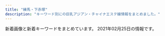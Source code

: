 ```yaml
---
title: "練馬・下赤塚"
description: "キーワード別にの巨乳アジアン・チャイナエステ嬢情報をまとめました。"
---
```


新着画像と新着キーワードをまとめています。
2021年02月25日の情報です。

<DmmAffiliateIns />
<KeywordTable
  shops={
    [
    {
        "img_links": [
            "https://static.wixstatic.com/media/56292f_4d626237c2cd4806b0251dae4554758e.jpg",
            "https://static.wixstatic.com/media/56292f_3dc196c69ac04338b46a28f7dc0f4df2.jpg",
            "https://static.wixstatic.com/media/73ea4e_4f276738c0354f93b87840e2d55be62b~mv2.png",
            "https://static.wixstatic.com/media/73ea4e_73ca4971bac34776a53c8b09526abe0d~mv2.jpg"
        ],
        "name": "\u697d\u3005",
        "url": "https://1270791003.wixsite.com/mysite/",
        "station": "\u65b0\u685c\u53f0\u99c5",
        "keywords": {}
    },
    {
        "station": "\u7df4\u99ac\u99c5\u5357\u53e3",
        "url": "http://www.nerima-rose.com/",
        "keywords": {
            "C": 8
        },
        "img_links": [
            "http://www.nerima-rose.com/images/aroma/r2.jpg",
            "http://www.nerima-rose.com/images/staff/16/kaori2.jpg",
            "http://www.nerima-rose.com/images/rosa-pindao_07.jpg",
            "http://www.nerima-rose.com/images/rosa-sys_04.jpg",
            "http://www.nerima-rose.com/images/images/sys2018_06.jpg",
            "http://www.nerima-rose.com/images/index-rosa_02.jpg",
            "http://www.nerima-rose.com/images/index-rosa_09.jpg",
            "http://www.nerima-rose.com/images/staff/16/aya2.jpg",
            "http://www.nerima-rose.com/images/staff/17/riri.jpg",
            "http://www.nerima-rose.com/images/shop/3/sh1.jpg",
            "http://www.nerima-rose.com/images/shop/11.jpg",
            "http://www.nerima-rose.com/images/staff/16/misaki2.jpg",
            "http://www.nerima-rose.com/images/staff/17/2/ena.jpg",
            "http://www.nerima-rose.com/images/index-rosa_04.jpg",
            "http://www.nerima-rose.com/images/images/sys2018_03.jpg",
            "http://www.nerima-rose.com/images/aroma/r1.jpg",
            "http://www.nerima-rose.com/images/rosa-pindao_09.jpg",
            "http://www.nerima-rose.com/images/shop/h1.jpg",
            "http://www.nerima-rose.com/images/shop/4/s1.jpg",
            "http://www.nerima-rose.com/images/aroma/r3.jpg",
            "http://www.nerima-rose.com/images/sys3.jpg",
            "http://www.nerima-rose.com/cgi-bin/topics/img/16-1.jpg",
            "http://www.nerima-rose.com/images/staff/17/2/kina.jpg",
            "http://www.nerima-rose.com/images/staff/17/2/nana.png",
            "http://www.nerima-rose.com/images/rosa-sys_09a.jpg",
            "http://www.nerima-rose.com/images/nav/nav-acc.jpg",
            "http://www.nerima-rose.com/images/nav/nav-rec.jpg"
        ],
        "name": "ROSE"
    },
    {
        "name": "\u6696\u5fc3",
        "img_links": [
            "http://www.hi-msg.com/dansin/images/p-4-1.jpg",
            "http://www.hi-msg.com/dansin/images/p-5-1.jpg",
            "http://www.hi-msg.com/dansin/images/p-6.jpg",
            "http://www.hi-msg.com/dansin/images/top1.jpg",
            "http://www.hi-msg.com/dansin/images/mobile.jpg",
            "http://www.hi-msg.com/dansin/images/end1.jpg",
            "http://www.hi-msg.com/dansin/images/p-2.jpg",
            "http://www.hi-msg.com/dansin/images/s_face.jpg",
            "http://www.hi-msg.com/dansin/images/nav.jpg",
            "http://www.hi-msg.com/dansin/images/s_info.jpg",
            "http://www.hi-msg.com/dansin/images/p-1.jpg",
            "http://www.hi-msg.com/dansin/images/p-1-1.jpg",
            "http://www.hi-msg.com/dansin/images/1.jpg",
            "http://www.hi-msg.com/dansin/images/p-4.jpg",
            "http://www.hi-msg.com/dansin/images/p-5.jpg",
            "http://www.hi-msg.com/dansin/images/top.jpg",
            "http://www.hi-msg.com/dansin/images/p-2-1.jpg",
            "http://www.hi-msg.com/dansin/images/s_news.jpg",
            "http://www.hi-msg.com/dansin/images/s_pick.jpg",
            "http://www.hi-msg.com/dansin/images/p-6-1.jpg",
            "http://www.hi-msg.com/dansin/images/p-8.jpg",
            "http://www.hi-msg.com/dansin/images/p-7.jpg"
        ],
        "station": "\u3068\u304d\u308f\u53f0\u99c5\u5357\u53e3",
        "keywords": {},
        "url": "http://www.hi-msg.com/dansin/"
    },
    {
        "keywords": {},
        "img_links": [
            "http://www.relaxes.info/images/s1.png",
            "http://www.relaxes.info/images/header_bg.png",
            "http://www.relaxes.info/images/info.jpg",
            "http://www.relaxes.info/images/ttl_qj.png",
            "http://www.relaxes.info/up/uploads/20201028211704mm.jpg",
            "http://www.relaxes.info/images/price.jpg",
            "http://www.relaxes.info/images/ttl_staff.png",
            "http://www.relaxes.info/images/ttl_price.png",
            "http://www.relaxes.info/up/uploads/2017071800271212.jpg",
            "http://www.relaxes.info/images/rec.png",
            "http://www.relaxes.info/images/t1.png",
            "http://www.relaxes.info/images/t2.png",
            "http://www.relaxes.info/up/uploads/20180315212810me.jpg"
        ],
        "url": "http://www.relaxes.info/",
        "name": "\u8776",
        "station": "\u4e0a\u677f\u6a4b\u99c5\u5317\u53e3"
    },
    {
        "name": "\u5348\u5f8c\u306e\u591c",
        "station": "\u6210\u5897\u99c5\u5317\u53e3",
        "img_links": [
            "http://mannmaru.xyz/uploads/210115/1-2101151H414522.jpg",
            "http://mannmaru.xyz/uploads/210201/1-21020110402L62.jpg",
            "http://mannmaru.xyz/uploads/201212/1-201212152243942.jpg",
            "http://mannmaru.xyz/style/images/mobile.jpg",
            "http://mannmaru.xyz/uploads/201020/1-2010200TF4347.jpg",
            "http://mannmaru.xyz/uploads/210105/1-210105124QM16.jpg",
            "http://mannmaru.xyz/uploads/201106/1-2011061633492c.jpg",
            "http://mannmaru.xyz/uploads/210105/1-210105124S0643.jpg",
            "http://mannmaru.xyz/uploads/200930/1-200930092346129.jpg",
            "http://mannmaru.xyz/uploads/210118/1-21011P913545J.jpg",
            "http://mannmaru.xyz/uploads/201112/1-2011120U33N31.jpg",
            "http://mannmaru.xyz/uploads/201028/1-20102Q24S0942.jpg",
            "http://mannmaru.xyz/uploads/201020/1-2010200TG3423.jpg",
            "http://mannmaru.xyz/uploads/210222/1-2102220954134V.jpg",
            "http://mannmaru.xyz/uploads/201214/1-2012141405532C.jpg",
            "http://mannmaru.xyz/uploads/201130/1-20113009354V96.jpg",
            "http://mannmaru.xyz/uploads/201010/1-2010101A4532c.jpg",
            "http://mannmaru.xyz/uploads/210201/1-210201104603c3.jpg",
            "http://mannmaru.xyz/uploads/210118/1-21011P9140L03.jpg",
            "http://mannmaru.xyz/style/images/room1.jpg",
            "http://mannmaru.xyz/uploads/210201/1-210201104555H2.jpg",
            "http://mannmaru.xyz/uploads/210222/1-210222095423251.jpg",
            "http://mannmaru.xyz/uploads/201026/1-201026095440P8.jpg",
            "http://mannmaru.xyz/uploads/210222/1-210222095259219.jpg",
            "http://mannmaru.xyz/uploads/201112/1-2011120U259211.jpg",
            "http://mannmaru.xyz/uploads/200930/1-200930092325118.jpg",
            "http://mannmaru.xyz/uploads/201214/1-201214140544N0.jpg",
            "http://mannmaru.xyz/uploads/201028/1-20102Q24PXb.jpg",
            "http://mannmaru.xyz/uploads/210222/1-21022209531W45.jpg",
            "http://mannmaru.xyz/uploads/201028/1-20102Q24R2Y7.jpg",
            "http://mannmaru.xyz/uploads/201130/1-20113009355I62.jpg",
            "http://mannmaru.xyz/uploads/210118/1-21011P91210456.jpg",
            "http://mannmaru.xyz/uploads/201130/1-20113009352G24.jpg",
            "http://mannmaru.xyz/style/images/room2.jpg",
            "http://mannmaru.xyz/uploads/201106/1-201106163420503.jpg",
            "http://mannmaru.xyz/uploads/201020/1-2010200T649248.jpg",
            "http://mannmaru.xyz/style/images/end.jpg",
            "http://mannmaru.xyz/uploads/210201/1-21020110453K96.jpg",
            "http://mannmaru.xyz/style/images/girl-z1.jpg",
            "http://mannmaru.xyz/uploads/201106/1-201106163411121.jpg",
            "http://mannmaru.xyz/uploads/210201/1-2102011039521I.jpg",
            "http://mannmaru.xyz/uploads/210222/1-21022209535E28.jpg",
            "http://mannmaru.xyz/uploads/200930/1-20093009233O42.jpg",
            "http://mannmaru.xyz/style/images/room4.jpg",
            "http://mannmaru.xyz/uploads/201112/1-2011120U32Q21.jpg",
            "http://mannmaru.xyz/uploads/210201/1-210201103ZbG.jpg",
            "http://mannmaru.xyz/style/images/top.png",
            "http://mannmaru.xyz/plus/images/room5.jpg",
            "http://mannmaru.xyz/uploads/210222/1-210222095309317.jpg",
            "http://mannmaru.xyz/uploads/201006/1-201006104331a4.jpg",
            "http://mannmaru.xyz/uploads/201006/1-201006104323245.jpg",
            "http://mannmaru.xyz/uploads/201226/1-20122616061Aa.jpg",
            "http://mannmaru.xyz/style/images/bj3.png",
            "http://mannmaru.xyz/uploads/210105/1-210105124T2148.jpg",
            "http://mannmaru.xyz/uploads/200912/1-200912152551K9.jpg",
            "http://mannmaru.xyz/style/images/girl-z2.jpg",
            "http://mannmaru.xyz/style/images/room3.jpg",
            "http://mannmaru.xyz/style/images/dt.jpg",
            "http://mannmaru.xyz/uploads/201214/1-201214140532633.jpg",
            "http://mannmaru.xyz/uploads/201006/1-201006104306102.jpg",
            "http://mannmaru.xyz/style/images/staff_line.png"
        ],
        "keywords": {
            "G": 1,
            "C": 26,
            "88": 1,
            "E": 1,
            "94": 1,
            "D": 18,
            "86": 18
        },
        "url": "http://mannmaru.xyz/"
    },
    {
        "img_links": [
            "http://www.kawaii.mensest.com/images/icon_info.png",
            "http://www.kawaii.mensest.com/images/btn2.png",
            "http://www.kawaii.mensest.com/files/010.jpg",
            "http://www.kawaii.mensest.com/common/images/photo01.jpg",
            "http://www.kawaii.mensest.com/images/mainImg_sub.jpg",
            "http://www.kawaii.mensest.com/images/icon_staff.png",
            "http://www.kawaii.mensest.com/common/images/photo02.jpg",
            "http://www.kawaii.mensest.com/files/009.jpg",
            "http://www.kawaii.mensest.com/images/icon_tel.png",
            "http://www.kawaii.mensest.com/images/icon_concept.png",
            "http://www.kawaii.mensest.com/images/icon_top.png",
            "http://www.kawaii.mensest.com/common/images/photo03.jpg",
            "http://www.kawaii.mensest.com/images/end-info.png",
            "http://www.kawaii.mensest.com/files/012.jpg",
            "http://www.kawaii.mensest.com/files/011.jpg"
        ],
        "keywords": {
            "D": 4,
            "87": 4
        },
        "name": "Kawaii\u604b\u4eba",
        "url": "http://www.kawaii.mensest.com/",
        "station": "\u7df4\u99ac\u99c5\u4e2d\u592e\u53e3"
    },
    {
        "keywords": {},
        "name": "\u61a9",
        "station": "\u5927\u5c71\u99c5\u5357\u53e3",
        "img_links": [
            "http://c-ikoi.work/img/yuna1.jpg",
            "http://c-ikoi.work/images/int2.png",
            "http://c-ikoi.work/images/2.jpg",
            "http://c-ikoi.work/images/head.jpg",
            "http://c-ikoi.work/images/3.jpg",
            "http://c-ikoi.work/images/line.png",
            "http://c-ikoi.work/images/concept.jpg",
            "http://c-ikoi.work/images/mobile.jpg",
            "http://c-ikoi.work/images/sys3.png",
            "http://c-ikoi.work/images/rec1.png",
            "http://c-ikoi.work/images/tel.jpg",
            "http://c-ikoi.work/images/news.jpg",
            "http://c-ikoi.work/images/sys2.jpg",
            "http://c-ikoi.work/img/misaki1.jpg",
            "http://c-ikoi.work/images/rec2.png",
            "http://c-ikoi.work/img/riri1.jpg",
            "http://c-ikoi.work/img/momo1.jpg",
            "http://c-ikoi.work/images/interior_t.jpg",
            "http://c-ikoi.work/images/int3.png",
            "http://c-ikoi.work/images/staff_t.jpg",
            "http://c-ikoi.work/images/sys1.jpg",
            "http://c-ikoi.work/images/int1.png",
            "http://c-ikoi.work/images/4.jpg",
            "http://c-ikoi.work/images/1.jpg"
        ],
        "url": "http://c-ikoi.work/"
    },
    {
        "url": "http://nymphe-est.biz/",
        "name": "\u59eb\u306e\u3086\u3073\u3055\u304d",
        "keywords": {
            "D": 2,
            "E": 1
        },
        "station": "\u6771\u6b66\u7df4\u99ac\u99c5\u5317\u53e3",
        "img_links": [
            "http://nymphe-est.biz/images/accl.jpg",
            "http://nymphe-est.biz/images/m2.png",
            "http://nymphe-est.biz/images/bur.jpg",
            "http://nymphe-est.biz/images/cg01.jpg",
            "http://nymphe-est.biz/images/cg02.jpg",
            "http://nymphe-est.biz/images/tit3.jpg",
            "http://nymphe-est.biz/images/tit4.jpg",
            "http://nymphe-est.biz/images/stal.jpg",
            "http://nymphe-est.biz/images/top.png",
            "http://nymphe-est.biz/images/stat.jpg",
            "http://nymphe-est.biz/images/m6.png",
            "http://nymphe-est.biz/images/bul.jpg",
            "http://nymphe-est.biz/images/cg03.jpg",
            "http://nymphe-est.biz/images/spt.png",
            "http://nymphe-est.biz/images/tit5.jpg",
            "http://nymphe-est.biz/images/tit2.jpg",
            "http://nymphe-est.biz/images/m5.png",
            "http://nymphe-est.biz/images/fla.jpg",
            "http://nymphe-est.biz/images/tit6.jpg",
            "http://nymphe-est.biz/images/no.png",
            "http://nymphe-est.biz/images/m1.png",
            "http://nymphe-est.biz/images/m3.png",
            "http://nymphe-est.biz/images/m4.png",
            "http://nymphe-est.biz/images/tm.jpg"
        ]
    },
    {
        "name": "\u591c\u306e\u30ac\u30fc\u30c7\u30f3",
        "keywords": {
            "89": 2,
            "92": 2,
            "F": 1,
            "85": 1,
            "C": 1,
            "D": 3,
            "E": 1,
            "87": 1
        },
        "img_links": [
            "http://koukoku.xyz/garden/css/staff/staff003.jpg",
            "http://koukoku.xyz/garden/css/top01.jpg",
            "http://koukoku.xyz/garden/css/nav/nav03.png",
            "http://koukoku.xyz/garden/css/top04.jpg",
            "http://koukoku.xyz/garden/css/tel.png",
            "http://koukoku.xyz/garden/css/staff001.jpg",
            "http://koukoku.xyz/garden/css/nav/nav06.png",
            "http://koukoku.xyz/garden/css/nav/nav05.png",
            "http://koukoku.xyz/garden/css/staff/staff06.jpg",
            "http://koukoku.xyz/garden/css/nav/nav01.png",
            "http://koukoku.xyz/garden/css/staff/staff004.jpg",
            "http://koukoku.xyz/garden/css/staff/staff001.jpg",
            "http://koukoku.xyz/garden/css/nav/nav02.png",
            "http://koukoku.xyz/garden/css/staff05.jpg",
            "http://koukoku.xyz/garden/css/right.jpg",
            "http://koukoku.xyz/garden/css/left.jpg",
            "http://koukoku.xyz/garden/css/staff/staff05-b.jpg",
            "http://koukoku.xyz/garden/css/nav/nav04.png",
            "http://koukoku.xyz/garden/css/staff0002.jpg",
            "http://koukoku.xyz/garden/css/staff/staff05.jpg",
            "http://koukoku.xyz/garden/css/staff/staff002.jpg",
            "http://koukoku.xyz/garden/css/staff06.jpg"
        ],
        "url": "http://koukoku.xyz/garden/",
        "station": "\u7df4\u99ac\u99c5"
    },
    {
        "name": "\u59ff\u7f8e",
        "keywords": {
            "85": 1,
            "D": 7,
            "C": 2,
            "87": 4,
            "86": 3,
            "84": 1
        },
        "img_links": [
            "http://www.sugatabi.mesthe.com/images/girl-z1.jpg",
            "http://www.sugatabi.mesthe.com/files/004.jpg",
            "http://www.sugatabi.mesthe.com/files/005.jpg",
            "http://www.sugatabi.mesthe.com/files/001.jpg",
            "http://www.sugatabi.mesthe.com/files/009-02.jpg",
            "http://www.sugatabi.mesthe.com/files/010-02.jpg",
            "http://www.sugatabi.mesthe.com/images/shop/shop01.jpg",
            "http://www.sugatabi.mesthe.com/images/top_sche.png",
            "http://www.sugatabi.mesthe.com/files/010.jpg",
            "http://www.sugatabi.mesthe.com/images/staff_line.png",
            "http://www.sugatabi.mesthe.com/images/bj3.png",
            "http://www.sugatabi.mesthe.com/files/001-02.jpg",
            "http://www.sugatabi.mesthe.com/files/003.jpg",
            "http://www.sugatabi.mesthe.com/files/002-02.jpg",
            "http://www.sugatabi.mesthe.com/images/mobile.jpg",
            "http://www.sugatabi.mesthe.com/files/005-02.jpg",
            "http://www.sugatabi.mesthe.com/images/shop/shop04.jpg",
            "http://www.sugatabi.mesthe.com/images/shop/shop03.jpg",
            "http://www.sugatabi.mesthe.com/files/008-02.jpg",
            "http://www.sugatabi.mesthe.com/images/top.jpg",
            "http://www.sugatabi.mesthe.com/files/009.jpg",
            "http://www.sugatabi.mesthe.com/files/002.jpg",
            "http://www.sugatabi.mesthe.com/images/link_line.png",
            "http://www.sugatabi.mesthe.com/files/004-02.jpg",
            "http://www.sugatabi.mesthe.com/images/girl-z2.jpg",
            "http://www.sugatabi.mesthe.com/files/006-02.jpg",
            "http://www.sugatabi.mesthe.com/files/003-02.jpg",
            "http://www.sugatabi.mesthe.com/images/shop/shop02.jpg",
            "http://www.sugatabi.mesthe.com/files/008.jpg",
            "http://www.sugatabi.mesthe.com/files/006.jpg"
        ],
        "station": "\u3068\u304d\u308f\u53f0\u99c5\u5357\u53e3",
        "url": "http://www.sugatabi.mesthe.com/"
    },
    {
        "url": "http://c-sakura.work/",
        "keywords": {},
        "name": "\u9577\u4e45*\u3061\u3087\u3046\u304d\u3085\u3046",
        "img_links": [
            "http://c-sakura.work/images/sys1.png",
            "http://c-sakura.work/images/news.png",
            "http://c-sakura.work/img/ami1.jpg",
            "http://c-sakura.work/images/3.jpg",
            "http://c-sakura.work/images/int1.png",
            "http://c-sakura.work/images/2.jpg",
            "http://c-sakura.work/images/mobile.jpg",
            "http://c-sakura.work/images/sisu.png",
            "http://c-sakura.work/images/tel.jpg",
            "http://c-sakura.work/images/staff_t.jpg",
            "http://c-sakura.work/images/head.jpg",
            "http://c-sakura.work/images/1.jpg",
            "http://c-sakura.work/images/int2.png",
            "http://c-sakura.work/images/interior_t.jpg",
            "http://c-sakura.work/img/yuyu1.jpg",
            "http://c-sakura.work/images/info.png",
            "http://c-sakura.work/img/yuri1.jpg"
        ],
        "station": "\u4e0b\u8d64\u585a\u99c5\u5317\u53e3"
    },
    {
        "keywords": {
            "85": 8,
            "88": 4,
            "D": 12
        },
        "name": "\u30b7\u30a8\u30b9\u30bf",
        "url": "http://siesta.ests.jp/",
        "img_links": [
            "http://siesta.ests.jp/images/top.png",
            "http://siesta.ests.jp/images/acc2.jpg",
            "http://siesta.ests.jp/images/mobile.jpg",
            "http://siesta.ests.jp/images/s-recriut.jpg",
            "http://siesta.ests.jp/photos/sites/39/2021/01/2021011116333493.jpg",
            "http://siesta.ests.jp/images/s-staff.jpg",
            "http://siesta.ests.jp/images/acc3.jpg",
            "http://siesta.ests.jp/images/news.jpg",
            "http://siesta.ests.jp/images/pick.jpg",
            "http://siesta.ests.jp/images/info.jpg",
            "http://siesta.ests.jp/images/acc1.jpg",
            "http://siesta.ests.jp/images/acc4.jpg",
            "http://siesta.ests.jp/photos/sites/39/2021/01/2021011116333298.jpg",
            "http://siesta.ests.jp/photos/sites/39/2021/01/2021011116333321.jpg",
            "http://siesta.ests.jp/images/mobile1.jpg"
        ],
        "station": "\u5927\u6cc9\u5b66\u5712\u99c5\u5317\u53e3"
    },
    {
        "name": "\u7652\u3057\u306e\u90e8\u5c4b",
        "station": "\u7df4\u99ac\u99c5\u897f\u53e3",
        "url": "http://www.seoul.esjp.info/",
        "img_links": [
            "http://www.seoul.esjp.info/files/015.jpg",
            "http://www.seoul.esjp.info/files/001.jpg",
            "http://www.seoul.esjp.info/img/change-003.png",
            "http://www.seoul.esjp.info/files/003.jpg",
            "http://www.seoul.esjp.info/files/005.jpg",
            "http://www.seoul.esjp.info/files/008.jpg",
            "http://www.seoul.esjp.info/img/nav-005.png",
            "http://www.seoul.esjp.info/img/nav-002.png",
            "http://www.seoul.esjp.info/files/007.jpg",
            "http://www.seoul.esjp.info/img/nav-003.png",
            "http://www.seoul.esjp.info/img/change-001.png",
            "http://www.seoul.esjp.info/img/head.png",
            "http://www.seoul.esjp.info/img/change-002.png",
            "http://www.seoul.esjp.info/img/main-top01.png",
            "http://www.seoul.esjp.info/img/main-top03.png",
            "http://www.seoul.esjp.info/files/013.jpg",
            "http://www.seoul.esjp.info/img/foot.png",
            "http://www.seoul.esjp.info/files/006.jpg",
            "http://www.seoul.esjp.info/files/004.jpg",
            "http://www.seoul.esjp.info/img/nav-001.png",
            "http://www.seoul.esjp.info/img/change-006.png",
            "http://www.seoul.esjp.info/img/nav-004.png",
            "http://www.seoul.esjp.info/files/011.jpg",
            "http://www.seoul.esjp.info/files/012.jpg",
            "http://www.seoul.esjp.info/img/change-005.png",
            "http://www.seoul.esjp.info/img/change-004.png",
            "http://www.seoul.esjp.info/img/recuit.png",
            "http://www.seoul.esjp.info/img/nav-006.png",
            "http://www.seoul.esjp.info/files/010.jpg"
        ],
        "keywords": {
            "D": 4,
            "87": 1,
            "86": 3
        }
    },
    {
        "name": "\u7d05\u6708",
        "url": "http://www.es-kou.link/",
        "img_links": [
            "http://www.es-kou.link/images/news.jpg",
            "http://www.es-kou.link/img/satomi1.jpg",
            "http://www.es-kou.link/images/head.jpg",
            "http://www.es-kou.link/images/staff_t.jpg",
            "http://www.es-kou.link/images/mobile.jpg",
            "http://www.es-kou.link/images/2.jpg",
            "http://www.es-kou.link/images/sys3.png",
            "http://www.es-kou.link/images/b1.jpg",
            "http://www.es-kou.link/images/info.png",
            "http://www.es-kou.link/images/3.jpg",
            "http://www.es-kou.link/images/s1.png",
            "http://www.es-kou.link/images/1.jpg",
            "http://www.es-kou.link/img/mimi1.jpg",
            "http://www.es-kou.link/images/b2.jpg",
            "http://www.es-kou.link/images/interior_t.jpg",
            "http://www.es-kou.link/images/int2.png",
            "http://www.es-kou.link/img/nana1.jpg",
            "http://www.es-kou.link/images/sys1.jpg",
            "http://www.es-kou.link/images/sys2.jpg",
            "http://www.es-kou.link/images/int1.png"
        ],
        "keywords": {},
        "station": "\u4e0b\u8d64\u585a\u99c5\u5317\u53e3"
    },
    {
        "station": "\u7df4\u99ac\u99c5A1\u51fa\u53e3",
        "url": "http://giuytor.xyz/",
        "img_links": [
            "http://giuytor.xyz/uploads/201210/1-2012101602095L.jpg",
            "http://giuytor.xyz/webstyle/call.jpg",
            "http://giuytor.xyz/uploads/201027/1-20102G24422144.jpg",
            "http://giuytor.xyz/webstyle/mobile_01.png",
            "http://giuytor.xyz/uploads/201027/1-20102G2423W16.jpg",
            "http://giuytor.xyz/webstyle/line4.png",
            "http://giuytor.xyz/uploads/201027/1-20102G24150649.jpg",
            "http://giuytor.xyz/uploads/201112/1-20111210002S57.jpg",
            "http://giuytor.xyz/uploads/201027/1-20102G24525a5.jpg",
            "http://giuytor.xyz/uploads/201027/1-20102G24336356.jpg",
            "http://giuytor.xyz/webstyle/mobile_02.png",
            "http://giuytor.xyz/uploads/201026/1-201026164952248.jpg",
            "http://giuytor.xyz/webstyle/sign.png",
            "http://giuytor.xyz/webstyle/line2.png",
            "http://giuytor.xyz/webstyle/line3.png",
            "http://giuytor.xyz/uploads/201030/1-201030101635910.jpg",
            "http://giuytor.xyz/uploads/201210/1-201210163253163.jpg",
            "http://giuytor.xyz/webstyle/notice.png",
            "http://giuytor.xyz/uploads/201026/1-2010261A409633.jpg",
            "http://giuytor.xyz/webstyle/call(1).jpg",
            "http://giuytor.xyz/uploads/201026/1-2010261A21I03.jpg",
            "http://giuytor.xyz/webstyle/line1.png",
            "http://giuytor.xyz/webstyle/line6.png",
            "http://giuytor.xyz/uploads/201027/1-20102G24601461.jpg",
            "http://giuytor.xyz/webstyle/sign(2).png",
            "http://giuytor.xyz/webstyle/line5.png",
            "http://giuytor.xyz/webstyle/sign(1).png"
        ],
        "name": "\u30d0\u30d3",
        "keywords": {
            "\u4e73": 5
        }
    },
    {
        "keywords": {},
        "img_links": [],
        "station": "\u6210\u5897\u99c5",
        "name": "\u59eb",
        "url": "http://anzu.abnavi.info/"
    },
    {
        "url": "http://moonlove.est-u.com/",
        "keywords": {
            "C": 7
        },
        "name": "\u6708\u306e\u604b",
        "img_links": [
            "http://moonlove.est-u.com/images/index_17.jpg",
            "http://moonlove.est-u.com/images/s3.jpg",
            "http://moonlove.est-u.com/images/index_04.jpg",
            "http://moonlove.est-u.com/staff/sakura.jpg",
            "http://moonlove.est-u.com/images/s4.jpg",
            "http://moonlove.est-u.com/images/index_15.jpg",
            "http://moonlove.est-u.com/images/index_05.jpg",
            "http://moonlove.est-u.com/staff/kaori.jpg",
            "http://moonlove.est-u.com/images/index2_06.jpg",
            "http://moonlove.est-u.com/staff/miki.jpg",
            "http://moonlove.est-u.com/images/index_13.jpg",
            "http://moonlove.est-u.com/staff/nami.jpg",
            "http://moonlove.est-u.com/images/s6.jpg",
            "http://moonlove.est-u.com/images/index_08.jpg",
            "http://moonlove.est-u.com/images/s1.jpg",
            "http://moonlove.est-u.com/images/icon_000.jpg",
            "http://moonlove.est-u.com/images/index_14.jpg",
            "http://moonlove.est-u.com/images/staff_09.jpg",
            "http://moonlove.est-u.com/images/index_02.jpg",
            "http://moonlove.est-u.com/images/index_07.jpg",
            "http://moonlove.est-u.com/images/index_16.jpg",
            "http://moonlove.est-u.com/images/index1_06.jpg",
            "http://moonlove.est-u.com/images/index3_06.jpg",
            "http://moonlove.est-u.com/images/s8.jpg",
            "http://moonlove.est-u.com/images/index_12.jpg",
            "http://moonlove.est-u.com/images/s5.jpg",
            "http://moonlove.est-u.com/images/index_19.jpg",
            "http://moonlove.est-u.com/staff/ayumi.jpg",
            "http://moonlove.est-u.com/images/index_10.jpg"
        ],
        "station": "\u7df4\u99ac\u99c5\u5317\u53e3"
    },
    {
        "keywords": {
            "87": 1,
            "C": 1,
            "89": 3,
            "D": 1
        },
        "url": "http://amaen.rankuens.com/",
        "name": "\u7518\u3048\u3093\u574a",
        "img_links": [
            "http://amaen.rankuens.com/css/staff/staff-02.jpg",
            "http://amaen.rankuens.com/css/nav/nav05.png",
            "http://amaen.rankuens.com/css/top04.jpg",
            "http://amaen.rankuens.com/css/nav/nav01.png",
            "http://amaen.rankuens.com/css/top02.jpg",
            "http://amaen.rankuens.com/css/staff/staff-01.jpg",
            "http://amaen.rankuens.com/css/left.png",
            "http://amaen.rankuens.com/css/top01.jpg",
            "http://amaen.rankuens.com/css/nav/nav02.png",
            "http://amaen.rankuens.com/css/nav/nav06.png",
            "http://amaen.rankuens.com/css/nav/nav03.png",
            "http://amaen.rankuens.com/css/right.png",
            "http://amaen.rankuens.com/css/staff/naiyo02.png",
            "http://amaen.rankuens.com/css/nav/nav04.png",
            "http://amaen.rankuens.com/css/staff/naiyo01.png",
            "http://amaen.rankuens.com/css/staff/staff-003.jpg",
            "http://amaen.rankuens.com/css/staff/staff-004.jpg",
            "http://amaen.rankuens.com/css/head.jpg"
        ],
        "station": "\u7df4\u99ac\u99c5"
    },
    {
        "url": "http://www.es-yas.click/",
        "name": "\u30b9\u30a6\u30a3\u30fc\u30c8",
        "img_links": [
            "http://www.es-yas.click/images/staff_t.jpg",
            "http://www.es-yas.click/images/head.jpg",
            "http://www.es-yas.click/img/risa1.jpg",
            "http://www.es-yas.click/images/sirase.jpg",
            "http://www.es-yas.click/images/2.jpg",
            "http://www.es-yas.click/images/int1.png",
            "http://www.es-yas.click/images/3.jpg",
            "http://www.es-yas.click/images/ac1.png",
            "http://www.es-yas.click/images/info.png",
            "http://www.es-yas.click/images/news.jpg",
            "http://www.es-yas.click/images/interior_t.jpg",
            "http://www.es-yas.click/images/newface.png",
            "http://www.es-yas.click/images/sys1.png",
            "http://www.es-yas.click/images/mobile.jpg",
            "http://www.es-yas.click/img/aya1.jpg",
            "http://www.es-yas.click/images/s1.png",
            "http://www.es-yas.click/images/tel.jpg",
            "http://www.es-yas.click/images/int2.png",
            "http://www.es-yas.click/images/sys2.png",
            "http://www.es-yas.click/images/1.jpg",
            "http://www.es-yas.click/img/sayuri1.jpg"
        ],
        "keywords": {},
        "station": "\u4e2d\u6751\u6a4b\u99c5\u5357\u53e3"
    },
    {
        "url": "http://www.e-rakuraku.info/",
        "station": "\u4e2d\u6751\u6a4b\u99c5",
        "name": "\u697d\u697d",
        "img_links": [
            "http://www.e-rakuraku.info/images/newt.png",
            "http://www.e-rakuraku.info/images/tite-staff.png",
            "http://www.e-rakuraku.info/images/s1.png",
            "http://www.e-rakuraku.info/images/newfacet.png",
            "http://www.e-rakuraku.info/images/tel.png",
            "http://www.e-rakuraku.info/images/tite-gallery.png",
            "http://www.e-rakuraku.info/images/g0.jpg",
            "http://www.e-rakuraku.info/images/g5.jpg",
            "http://www.e-rakuraku.info/images/nei_03.jpg",
            "http://www.e-rakuraku.info/images/g3.jpg",
            "http://www.e-rakuraku.info/images/sr.png",
            "http://www.e-rakuraku.info/images/mobile.png",
            "http://www.e-rakuraku.info/images/huiyuan.png",
            "http://www.e-rakuraku.info/images/top.jpg",
            "http://www.e-rakuraku.info/images/g1.jpg",
            "http://www.e-rakuraku.info/images/g4.jpg",
            "http://www.e-rakuraku.info/images/g2.jpg",
            "http://www.e-rakuraku.info/images/s2.png"
        ],
        "keywords": {
            "C": 13
        }
    },
    {
        "url": "http://www.hanaest.net/",
        "name": "\u83ef\uff5e\u306f\u306a\uff5e",
        "keywords": {},
        "img_links": [
            "http://www.hanaest.net/up/uploads/20161128220158nao.jpg",
            "http://www.hanaest.net/up/uploads/20171017081729nana.jpg",
            "http://www.hanaest.net/images/ttl_qj.png",
            "http://www.hanaest.net/images/header_bg.png",
            "http://www.hanaest.net/images/qj.png",
            "http://www.hanaest.net/images/r1.jpg",
            "http://www.hanaest.net/images/news.png",
            "http://www.hanaest.net/images/ttl_staff.png",
            "http://www.hanaest.net/up/uploads/20161009222712tomo.jpg",
            "http://www.hanaest.net/up/uploads/20170621202142mimi.jpg",
            "http://www.hanaest.net/images/r2.jpg",
            "http://www.hanaest.net/images/s2.jpg",
            "http://www.hanaest.net/images/ttl_price.png",
            "http://www.hanaest.net/up/uploads/20171005214644212.jpg"
        ],
        "station": "\u4e0b\u8d64\u585a\u99c5\u5317\u53e3"
    },
    {
        "keywords": {
            "89": 1,
            "F": 2,
            "C": 16,
            "E": 5,
            "87": 5,
            "88": 3,
            "D": 2
        },
        "name": "\u7dd1",
        "img_links": [
            "http://midori-massage.work/img/ss52.jpg",
            "http://midori-massage.work/img/fla-2.jpg",
            "http://midori-massage.work/img/a3.jpg",
            "http://midori-massage.work/img/a2.jpg",
            "http://midori-massage.work/img/ss4.jpg",
            "http://midori-massage.work/img/ss56.jpg",
            "http://midori-massage.work/img/ss12.jpg",
            "http://midori-massage.work/img/ss16.jpg",
            "http://midori-massage.work/img/ss29.jpg",
            "http://midori-massage.work/img/ss37.jpg",
            "http://midori-massage.work/img/st53.jpg",
            "http://midori-massage.work/img/ss6.jpg",
            "http://midori-massage.work/img/st50.jpg",
            "http://midori-massage.work/img/ss22.jpg",
            "http://midori-massage.work/img/ss41.jpg",
            "http://midori-massage.work/img/ss10.jpg",
            "http://midori-massage.work/img/s53.png",
            "http://midori-massage.work/img/ss42.jpg",
            "http://midori-massage.work/img/ss31.jpg",
            "http://midori-massage.work/img/ss7.jpg",
            "http://midori-massage.work/img/s57.png",
            "http://midori-massage.work/img/ss24.jpg",
            "http://midori-massage.work/img/ss15.jpg",
            "http://midori-massage.work/img/s54.png",
            "http://midori-massage.work/img/ss8.jpg",
            "http://midori-massage.work/img/ss20.jpg",
            "http://midori-massage.work/img/a1.jpg",
            "http://midori-massage.work/img/botton.jpg",
            "http://midori-massage.work/img/s49.png",
            "http://midori-massage.work/img/ss44.jpg",
            "http://midori-massage.work/img/ss35.jpg",
            "http://midori-massage.work/img/ss14.jpg",
            "http://midori-massage.work/img/s50.png",
            "http://midori-massage.work/img/st47.jpg",
            "http://midori-massage.work/img/st56.jpg",
            "http://midori-massage.work/img/ss45.jpg",
            "http://midori-massage.work/img/ss51.jpg",
            "http://midori-massage.work/img/ss32.jpg",
            "http://midori-massage.work/img/st55.jpg",
            "http://midori-massage.work/img/s56.png",
            "http://midori-massage.work/img/ss38.jpg",
            "http://midori-massage.work/img/st57.jpg",
            "http://midori-massage.work/img/ss21.jpg",
            "http://midori-massage.work/img/ss17.jpg",
            "http://midori-massage.work/img/st54.jpg",
            "http://midori-massage.work/img/st49.jpg",
            "http://midori-massage.work/img/ss30.jpg",
            "http://midori-massage.work/img/s52.png",
            "http://midori-massage.work/img/ss25.jpg",
            "http://midori-massage.work/img/s55.png",
            "http://midori-massage.work/img/ss18.jpg",
            "http://midori-massage.work/img/ss43.jpg",
            "http://midori-massage.work/img/ss33.jpg",
            "http://midori-massage.work/img/ss47.jpg",
            "http://midori-massage.work/img/ss36.jpg",
            "http://midori-massage.work/img/ss13.jpg",
            "http://midori-massage.work/img/ss53.jpg",
            "http://midori-massage.work/img/st056.jpg",
            "http://midori-massage.work/img/ss39.jpg",
            "http://midori-massage.work/img/ss55.jpg",
            "http://midori-massage.work/img/ss40.jpg",
            "http://midori-massage.work/img/ss26.jpg",
            "http://midori-massage.work/img/ss46.jpg",
            "http://midori-massage.work/img/ss28.jpg",
            "http://midori-massage.work/img/ss23.jpg",
            "http://midori-massage.work/img/ss9.jpg",
            "http://midori-massage.work/img/st52.jpg",
            "http://midori-massage.work/img/ss5.jpg",
            "http://midori-massage.work/img/ss48.jpg",
            "http://midori-massage.work/img/fla-1.jpg",
            "http://midori-massage.work/img/ss57.jpg",
            "http://midori-massage.work/img/ss1.jpg",
            "http://midori-massage.work/img/ss54.jpg",
            "http://midori-massage.work/img/ss2.jpg",
            "http://midori-massage.work/img/ss50.jpg",
            "http://midori-massage.work/img/ss3.jpg",
            "http://midori-massage.work/img/mo.png",
            "http://midori-massage.work/img/ss19.jpg",
            "http://midori-massage.work/img/s47.png",
            "http://midori-massage.work/img/ss34.jpg",
            "http://midori-massage.work/img/ss49.jpg"
        ],
        "station": "\u8981\u753a\u99c55\u756a\u51fa\u53e3",
        "url": "http://midori-massage.work/"
    },
    {
        "station": "\u5927\u6cc9\u5b66\u5712\u99c5",
        "img_links": [
            "http://lachesis.este88.com/images/sysh3bar.png",
            "http://lachesis.este88.com/images/bg_header.jpg",
            "http://lachesis.este88.com/gals/miku2.jpg",
            "https://lachesis.este88.com/gals/minami1.jpg",
            "http://lachesis.este88.com/gals/narumi3.jpg",
            "http://lachesis.este88.com/gals/miku3.jpg",
            "http://lachesis.este88.com/gals/mao1.jpg",
            "http://lachesis.este88.com/gals/tumugi3.jpg",
            "http://lachesis.este88.com/images/line.jpg",
            "https://lachesis.este88.com/gals/sayaka1.jpg",
            "https://lachesis.este88.com/gals/miku1.jpg",
            "http://lachesis.este88.com/gals/narumi4.jpg",
            "http://lachesis.este88.com/gals/itika1.jpg",
            "http://lachesis.este88.com/gals/rinnka4.jpg",
            "http://lachesis.este88.com/gals/aoi1.jpg",
            "https://lachesis.este88.com/images/line.jpg",
            "https://lachesis.este88.com/images/info5.jpg",
            "https://lachesis.este88.com/images/sysh3bar.png",
            "http://lachesis.este88.com/gals/narumi2.jpg",
            "https://lachesis.este88.com/gals/itika1.jpg",
            "http://lachesis.este88.com/gals/maria1.jpg",
            "http://lachesis.este88.com/gals/rinnka2.jpg",
            "http://lachesis.este88.com/gals/sayaka3.jpg",
            "http://lachesis.este88.com/gals/miho3.jpg",
            "http://lachesis.este88.com/gals/miho1.jpg",
            "http://lachesis.este88.com/gals/rinnka3.jpg",
            "https://lachesis.este88.com/images/bg_header.jpg",
            "https://lachesis.este88.com/gals/rinnka1.jpg",
            "https://lachesis.este88.com/gals/mao1.jpg",
            "http://lachesis.este88.com/gals/mao2.jpg",
            "https://lachesis.este88.com/gals/aoi1.jpg",
            "https://lachesis.este88.com/images/bg_header3.jpg",
            "http://lachesis.este88.com/gals/tumugi1.jpg",
            "https://lachesis.este88.com/gals/miho1.jpg",
            "http://momipara.jp/img/link/momi234.jpg",
            "http://lachesis.este88.com/gals/itika3.jpg",
            "http://lachesis.este88.com/gals/miho2.jpg",
            "http://lachesis.este88.com/gals/narumi1.jpg",
            "http://lachesis.este88.com/images/bg_header3.jpg",
            "http://lachesis.este88.com/gals/minami1.jpg",
            "http://lachesis.este88.com/gals/aoi2.jpg",
            "https://lachesis.este88.com/gals/tumugi1.jpg",
            "https://lachesis.este88.com/gals/narumi1.jpg",
            "http://lachesis.este88.com/gals/rinnka1.jpg",
            "http://lachesis.este88.com/gals/aoi3.jpg",
            "http://lachesis.este88.com/images/info5.jpg",
            "http://lachesis.este88.com/gals/sayaka2.jpg",
            "http://lachesis.este88.com/gals/miku1.jpg",
            "http://lachesis.este88.com/gals/tumugi2.jpg",
            "http://lachesis.este88.com/gals/minami2.jpg",
            "http://lachesis.este88.com/gals/itika2.jpg",
            "https://lachesis.este88.com/gals/maria1.jpg",
            "http://lachesis.este88.com/gals/sayaka1.jpg"
        ],
        "name": "\u30e9\u30b1\u30b7\u30b9\u5927\u6cc9\u5b66\u5712",
        "keywords": {
            "G": 1,
            "F": 3,
            "83": 2,
            "C": 4,
            "93": 1,
            "87": 1,
            "95": 1,
            "80": 1,
            "91": 2,
            "88": 1,
            "86": 1,
            "84": 1,
            "D": 3
        },
        "url": "http://lachesis.este88.com/"
    },
    {
        "img_links": [
            "http://margaret.ests.jp/photos/sites/29/2021/01/2021011511194654.jpg",
            "http://margaret.ests.jp/images/room3.jpg",
            "http://margaret.ests.jp/images/top.jpg",
            "http://margaret.ests.jp/photos/sites/29/2020/05/202005281752578.jpg",
            "http://margaret.ests.jp/photos/sites/29/2020/04/202004081414540.jpg",
            "http://margaret.ests.jp/photos/sites/29/2020/06/2020062814010219.jpeg",
            "http://margaret.ests.jp/images/room2.jpg",
            "http://margaret.ests.jp/images/service4.jpg",
            "http://margaret.ests.jp/photos/sites/29/2020/04/202004102157462.jpeg",
            "http://margaret.ests.jp/images/service3.jpg",
            "http://margaret.ests.jp/photos/sites/29/2020/04/2020040205541033.jpg",
            "http://margaret.ests.jp/images/s_service.png",
            "http://margaret.ests.jp/images/service1.jpg",
            "http://margaret.ests.jp/images/s_news.jpg",
            "http://margaret.ests.jp/images/room1.jpg",
            "http://margaret.ests.jp/photos/sites/29/2020/03/2020032709162529.jpg",
            "http://margaret.ests.jp/images/service2.jpg",
            "http://margaret.ests.jp/images/s_staff.png",
            "http://margaret.ests.jp/images/room4.jpg",
            "http://margaret.ests.jp/images/info.jpg",
            "http://margaret.ests.jp/photos/sites/29/2020/08/2020082222274080.jpeg",
            "http://margaret.ests.jp/images/mobile.jpg",
            "http://margaret.ests.jp/images/s_pick.jpg",
            "http://margaret.ests.jp/photos/sites/29/2020/04/2020041014190824.jpg",
            "http://margaret.ests.jp/photos/sites/29/2020/08/2020080615352994.jpeg",
            "http://margaret.ests.jp/photos/sites/29/2020/06/202006301829174.jpeg"
        ],
        "keywords": {
            "88": 24,
            "D": 84,
            "85": 36,
            "87": 12,
            "F": 12,
            "86": 24,
            "E": 36
        },
        "url": "http://margaret.ests.jp/",
        "station": "\u685c\u53f0\u99c5\u5317\u53e3",
        "name": "\u30de\u30fc\u30ac\u30ec\u30c3\u30c8"
    },
    {
        "img_links": [],
        "station": "\u4e0a\u677f\u6a4b\u99c5\u5317\u53e3",
        "name": "\u6e29",
        "url": "http://tenpo2.iest.info/",
        "keywords": {}
    },
    {
        "url": "http://aroma-p.info/",
        "station": "\u77f3\u795e\u4e95\u516c\u5712\u99c5\u5357\u53e3",
        "keywords": {},
        "name": "AROMA PLAZA \u30a2\u30ed\u30de\u30d7\u30e9\u30b6",
        "img_links": []
    },
    {
        "station": "\u7df4\u99ac\u99c5\u897f\u53e3",
        "img_links": [
            "http://binrou.net/i/img/sta100.jpg",
            "http://binrou.net/i/img/r2.jpg",
            "http://binrou.net/img/s111.jpg",
            "http://binrou.net/i/img/sta104.jpg",
            "http://binrou.net/i/img/sta118.jpg",
            "http://binrou.net/img/st118.jpg",
            "http://binrou.net/i/img/sta114.jpg",
            "http://binrou.net/img/sta108.jpg",
            "http://binrou.net/i/img/sta109.jpg",
            "http://binrou.net/img/acc.jpg",
            "http://binrou.net/img/s112.jpg",
            "http://binrou.net/i/img/sta105.jpg",
            "http://binrou.net/img/sta116.jpg",
            "http://binrou.net/img/sta117.jpg",
            "http://binrou.net/i/img/sta112.jpg",
            "http://binrou.net/i/img/st115.jpg",
            "http://binrou.net/i/img/sta117.jpg",
            "http://binrou.net/img/botton.jpg",
            "http://binrou.net/img/sta112.jpg",
            "http://binrou.net/i/img/sta115.jpg",
            "http://binrou.net/i/img/sta111.jpg",
            "http://binrou.net/i/img/sta98.jpg",
            "http://binrou.net/i/img/sta97.jpg",
            "http://binrou.net/i/img/sta88.jpg",
            "http://binrou.net/i/img/sta89.jpg",
            "http://binrou.net/img/st114.jpg",
            "http://binrou.net/i/img/sta94.jpg",
            "http://binrou.net/img/st108.jpg",
            "http://binrou.net/img/sta109.jpg",
            "http://binrou.net/img/s114.jpg",
            "http://binrou.net/img/s117.jpg",
            "http://binrou.net/i/img/sta80.jpg",
            "http://binrou.net/img/st111.jpg",
            "http://binrou.net/img/st109.jpg",
            "http://binrou.net/img/s116.jpg",
            "http://binrou.net/i/img/st111.jpg",
            "http://binrou.net/i/img/r4.jpg",
            "http://binrou.net/img/sta115.jpg",
            "http://binrou.net/img/mo.png",
            "http://binrou.net/img/s108.jpg",
            "http://binrou.net/img/sta111.jpg",
            "http://binrou.net/img/sta118.jpg",
            "http://binrou.net/img/st115.jpg",
            "http://binrou.net/img/sta114.jpg",
            "http://binrou.net/i/img/r3.jpg",
            "http://binrou.net/img/fla.jpg",
            "http://binrou.net/img/s115.jpg",
            "http://binrou.net/img/st116.jpg",
            "http://binrou.net/i/img/sta116.jpg",
            "http://binrou.net/img/s118.jpg",
            "http://binrou.net/i/img/sta92.jpg",
            "http://binrou.net/i/img/acc.jpg",
            "http://binrou.net/img/st117.jpg",
            "http://binrou.net/i/img/r1.jpg",
            "http://binrou.net/img/pickup20.jpg",
            "http://binrou.net/img/st112.jpg",
            "http://binrou.net/i/img/sta108.jpg"
        ],
        "name": "\u30ad\u30e9\u30ad\u30e9",
        "keywords": {
            "E": 6,
            "D": 1,
            "87": 4,
            "F": 2,
            "89": 2,
            "86": 3,
            "88": 1,
            "C": 17
        },
        "url": "http://binrou.net/"
    },
    {
        "url": "http://es-nerima.biz/",
        "name": "\u3046\u3089\u3089",
        "img_links": [
            "http://es-nerima.biz/wp-content/themes/template-salon2/images/camp-bnr.jpg",
            "http://es-nerima.biz/wp-content/uploads/2016/10/gallery8.jpg",
            "http://es-nerima.biz/wp-content/themes/template-salon2/images/slider1.jpg",
            "http://es-nerima.biz/wp-content/uploads/2016/10/mika.jpg",
            "http://es-nerima.biz/wp-content/uploads/2016/10/gallery6.jpg",
            "http://es-nerima.biz/wp-content/themes/template-salon2/images/gallery-ttl.png",
            "http://es-nerima.biz/wp-content/uploads/2016/10/g3-250x330.jpg",
            "http://es-nerima.biz/wp-content/uploads/2016/10/camp-bnr.jpg",
            "http://es-nerima.biz/wp-content/uploads/2016/10/girl-1-300x450.jpg",
            "http://es-nerima.biz/wp-content/uploads/2016/10/eri-250x330.jpg",
            "http://es-nerima.biz/wp-content/uploads/2016/10/g6.jpg",
            "http://es-nerima.biz/wp-content/themes/template-salon2/images/magazine.jpg",
            "http://es-nerima.biz/wp-content/uploads/2016/10/gallery8-600x600.jpg",
            "http://es-nerima.biz/wp-content/uploads/2016/10/g6-250x330.jpg",
            "http://es-nerima.biz/wp-content/uploads/2016/10/gallery5.jpg",
            "http://es-nerima.biz/wp-content/themes/template-salon2/images/pickup-frame.png",
            "http://es-nerima.biz/wp-content/uploads/2016/10/g1-250x330.jpg",
            "http://es-nerima.biz/wp-content/uploads/2016/10/girl-1-250x330.jpg",
            "http://es-nerima.biz/wp-content/themes/template-salon2/images/newface-ttl.png",
            "http://es-nerima.biz/wp-content/uploads/2016/10/gallery1.jpg",
            "http://es-nerima.biz/wp-content/themes/template-salon2/images/pickup-ttl.png",
            "http://es-nerima.biz/wp-content/uploads/2016/10/g4-250x330.jpg",
            "http://es-nerima.biz/wp-content/themes/template-salon2/images/news-ttl.png",
            "http://cdn.dino-es.com/images/logo/88x31DinoEs.png",
            "http://es-nerima.biz/wp-content/uploads/2016/10/g5.jpg",
            "http://es-nerima.biz/wp-content/uploads/2016/10/gallery2.jpg",
            "http://es-nerima.biz/wp-content/uploads/2016/10/g5-250x330.jpg",
            "http://es-nerima.biz/wp-content/uploads/2016/10/eri.jpg",
            "http://es-nerima.biz/wp-content/uploads/2016/10/gallery7.jpg",
            "http://es-nerima.biz/wp-content/themes/template-salon2/images/gallery2.jpg",
            "http://es-nerima.biz/wp-content/uploads/2016/10/girl-1.jpg",
            "http://es-nerima.biz/wp-content/themes/template-salon2/images/gallery1.jpg",
            "http://es-nerima.biz/wp-content/uploads/2016/10/mika-250x330.jpg",
            "http://es-nerima.biz/wp-content/uploads/2016/10/g3.jpg",
            "http://es-nerima.biz/wp-content/themes/template-salon2/images/massage-de_88_31.jpg",
            "http://es-nerima.biz/wp-content/themes/template-salon2/images/gallery3.jpg",
            "http://es-nerima.biz/wp-content/themes/template-salon2/images/tel.png",
            "http://es-nerima.biz/wp-content/uploads/2016/10/gallery3.jpg",
            "http://es-nerima.biz/wp-content/themes/template-salon2/images/gallery4.jpg"
        ],
        "station": "\u7df4\u99ac\u99c5\u5317\u53e3",
        "keywords": {}
    },
    {
        "img_links": [
            "http://himawari.est-u.com/staff/miyuki.jpg",
            "http://himawari.est-u.com/staff/nami.jpg",
            "http://himawari.est-u.com/staff/asuka.jpg",
            "http://himawari.est-u.com/images/index_02.jpg",
            "http://himawari.est-u.com/staff/izumi.jpg",
            "http://himawari.est-u.com/images/index_04.jpg",
            "http://himawari.est-u.com/images/down.jpg",
            "http://himawari.est-u.com/staff/yuki.jpg",
            "http://himawari.est-u.com/staff/sakura.jpg",
            "http://himawari.est-u.com/images/therpist.jpg",
            "http://himawari.est-u.com/images/a1.jpg",
            "http://himawari.est-u.com/images/a2.jpg",
            "http://himawari.est-u.com/staff/umi.jpg",
            "http://himawari.est-u.com/images/index_08.jpg",
            "http://himawari.est-u.com/staff/eri.jpg",
            "http://himawari.est-u.com/images/index2_08.jpg",
            "http://himawari.est-u.com/images/index_10.jpg"
        ],
        "url": "http://himawari.est-u.com/",
        "station": "\u7df4\u99ac\u99c5\u5357\u53e3",
        "name": "\u3072\u307e\u308f\u308a",
        "keywords": {
            "C": 7
        }
    },
    {
        "img_links": [
            "http://ponfu-massage.work/img/sta39.jpg",
            "http://ponfu-massage.work/img/s30.jpg",
            "http://ponfu-massage.work/img/sta41.jpg",
            "http://ponfu-massage.work/img/sta45.jpg",
            "http://ponfu-massage.work/img/sta40.jpg",
            "http://ponfu-massage.work/img/s37.jpg",
            "http://ponfu-massage.work/img/campian.jpg",
            "http://ponfu-massage.work/img/st18.jpg",
            "http://ponfu-massage.work/img/st35.jpg",
            "http://ponfu-massage.work/img/acc8.jpg",
            "http://ponfu-massage.work/img/st30.jpg",
            "http://ponfu-massage.work/img/st45.jpg",
            "http://ponfu-massage.work/img/s45.jpg",
            "http://ponfu-massage.work/img/acc9.jpg",
            "http://ponfu-massage.work/img/sta28.jpg",
            "http://ponfu-massage.work/img/s41.jpg",
            "http://ponfu-massage.work/img/sta30.jpg",
            "http://ponfu-massage.work/img/st39.jpg",
            "http://ponfu-massage.work/img/st41.jpg",
            "http://ponfu-massage.work/img/s42.jpg",
            "http://ponfu-massage.work/img/botton.jpg",
            "http://ponfu-massage.work/img/acc5.jpg",
            "http://ponfu-massage.work/img/acc10.jpg",
            "http://ponfu-massage.work/img/st44.jpg",
            "http://ponfu-massage.work/img/sta44.jpg",
            "http://ponfu-massage.work/img/s43.jpg",
            "http://ponfu-massage.work/img/st40.jpg",
            "http://ponfu-massage.work/img/acc1.jpg",
            "http://ponfu-massage.work/img/acc6.jpg",
            "http://ponfu-massage.work/img/sta42.jpg",
            "http://ponfu-massage.work/img/sta43.jpg",
            "http://ponfu-massage.work/img/sta35.jpg",
            "http://ponfu-massage.work/img/sta38.jpg",
            "http://ponfu-massage.work/img/st37.jpg",
            "http://ponfu-massage.work/img/s39.jpg",
            "http://ponfu-massage.work/img/acc2.jpg",
            "http://ponfu-massage.work/img/acc7.jpg",
            "http://ponfu-massage.work/img/st43.jpg",
            "http://ponfu-massage.work/img/st42.jpg",
            "http://ponfu-massage.work/img/st28.jpg",
            "http://ponfu-massage.work/img/acc3.jpg",
            "http://ponfu-massage.work/img/sta37.jpg",
            "http://ponfu-massage.work/img/st38.jpg",
            "http://ponfu-massage.work/img/s38.jpg",
            "http://ponfu-massage.work/img/acc4.jpg",
            "http://ponfu-massage.work/img/s44.jpg",
            "http://ponfu-massage.work/img/s40.jpg"
        ],
        "url": "http://ponfu-massage.work/",
        "name": "\u30dd\u30f3\u30d5\u30fc",
        "keywords": {
            "88": 4,
            "E": 1,
            "C": 22,
            "85": 3,
            "84": 1,
            "D": 10,
            "F": 1,
            "87": 4,
            "89": 1
        },
        "station": "\u7df4\u99ac\u99c5\u897f\u53e3"
    },
    {
        "name": "\u3064\u307c\u307f",
        "img_links": [],
        "keywords": {},
        "url": "https://salasa.tokyo/",
        "station": "\u7df4\u99ac\u99c5\u897f\u53e3"
    },
    {
        "station": "\u7df4\u99ac\u99c5\u897f\u53e3",
        "keywords": {},
        "img_links": [
            "http://sh-dafei.work/uploads/181206/1-1Q2061249563O.jpg",
            "http://sh-dafei.work/uploads/200612/1-200612154534W8.jpg",
            "http://sh-dafei.work/uploads/171031/1-1G0311G556445.jpg",
            "http://sh-dafei.work/templets/default/pc/picture/s_pick.png",
            "http://sh-dafei.work/uploads/180612/1-1P6121601061c.jpg",
            "http://sh-dafei.work/uploads/181207/1-1Q20G35320X0.png",
            "http://sh-dafei.work/templets/default/pc/picture/s_news.png",
            "http://sh-dafei.work/uploads/201002/1-201002144Z11V.jpg",
            "http://sh-dafei.work/uploads/171031/1-1G0311G531445.jpg",
            "http://sh-dafei.work/uploads/181206/1-1Q2061250494E.jpg",
            "http://sh-dafei.work/templets/default/pc/picture/face.png",
            "http://sh-dafei.work/uploads/190301/1-1Z30116320A41.jpg",
            "http://sh-dafei.work/templets/default/pc/picture/end1.jpg",
            "http://sh-dafei.work/uploads/190809/1-1ZP9125I01S.jpg",
            "http://sh-dafei.work/uploads/180227/1-1P22G40S5448.jpg",
            "http://sh-dafei.work/templets/default/pc/picture/s_staff.png",
            "http://sh-dafei.work/uploads/191115/1-191115132040J2.jpg",
            "http://sh-dafei.work/uploads/171031/1-1G0311G505933.jpg",
            "http://sh-dafei.work/uploads/181206/1-1Q206125154224.jpg",
            "http://sh-dafei.work/uploads/190329/1-1Z329151011c7.jpg",
            "http://sh-dafei.work/uploads/181206/1-1Q2061253211D.jpg",
            "http://sh-dafei.work/uploads/181207/1-1Q20G40K63R.jpg",
            "http://sh-dafei.work/uploads/200117/1-20011G614144B.jpg",
            "http://sh-dafei.work/templets/default/pc/picture/staffs.png",
            "http://sh-dafei.work/uploads/180612/1-1P612160029349.jpg",
            "http://sh-dafei.work/uploads/171031/1-1G0311G344914.jpg",
            "http://sh-dafei.work/uploads/181214/1-1Q214154222511.jpg",
            "http://sh-dafei.work/uploads/190924/1-1Z924151334121.jpg",
            "http://sh-dafei.work/uploads/allimg/180612/1-1P612160305350.jpg",
            "http://sh-dafei.work/uploads/201113/1-20111314213cQ.jpg",
            "http://sh-dafei.work/uploads/190130/1-1Z130162635508.jpg",
            "http://sh-dafei.work/uploads/171031/1-1G0311G4095M.jpg",
            "http://sh-dafei.work/uploads/210219/1-210219105500300.jpg"
        ],
        "url": "http://sh-dafei.work/",
        "name": "\u5927\u5983"
    },
    {
        "name": "\u82b1\u9ce5\u98a8\u6708",
        "img_links": [],
        "keywords": {},
        "station": "\u6210\u5897\u99c5",
        "url": "https://kachofugetsu.ests.jp/"
    }
]
}
/>
<DmmAffiliateScript />
